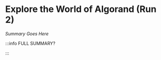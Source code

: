 # Explore the World of Algorand (Run 2)

_Summary Goes Here_


<DocCardList />

:::info FULL SUMMARY?

<QuestButton
  text="Go To Campaign Page"
  link="https://app.stackup.dev/campaign_page/explore-the-world-of-algorand-run-2"
/>

:::
